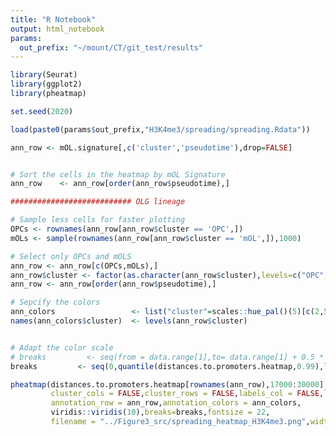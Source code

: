 ```yaml
---
title: "R Notebook"
output: html_notebook
params:
  out_prefix: "~/mount/CT/git_test/results"
---
```




```r
library(Seurat)
library(ggplot2)
library(pheatmap)

set.seed(2020)
```


```r
load(paste0(params$out_prefix,"H3K4me3/spreading/spreading.Rdata"))

ann_row <- mOL.signature[,c('cluster','pseudotime'),drop=FALSE]


# Sort the cells in the heatmap by mOL Signature
ann_row    <- ann_row[order(ann_row$pseudotime),]

########################### OLG lineage

# Sample less cells for faster plotting
OPCs <- rownames(ann_row[ann_row$cluster == 'OPC',])
mOLs <- sample(rownames(ann_row[ann_row$cluster == 'mOL',]),1000)

# Select only OPCs and mOLS
ann_row <- ann_row[c(OPCs,mOLs),]
ann_row$cluster <- factor(as.character(ann_row$cluster),levels=c("OPC","mOL"))
ann_row <- ann_row[order(ann_row$pseudotime),]

# Sepcify the colors
ann_colors                 <- list("cluster"=scales::hue_pal()(5)[c(2,5)])
names(ann_colors$cluster)  <- levels(ann_row$cluster)


# Adapt the color scale
# breaks         <- seq(from = data.range[1],to= data.range[1] + 0.5 * (data.range[2]-data.range[1]),length.out = 11)
breaks         <- seq(0,quantile(distances.to.promoters.heatmap,0.99),length.out = 11)

pheatmap(distances.to.promoters.heatmap[rownames(ann_row),17000:30000],
         cluster_cols = FALSE,cluster_rows = FALSE,labels_col = FALSE,labels_row = FALSE,
         annotation_row = ann_row,annotation_colors = ann_colors,
         viridis::viridis(10),breaks=breaks,fontsize = 22,
         filename = "../Figure3_src/spreading_heatmap_H3K4me3.png",width = 10,height=10)

```


